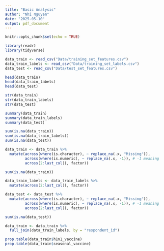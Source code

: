 ---
title: "Basic Analysis"
author: "Nhi Nguyen"
date: "2025-05-10"
output: pdf_document
---

```{r setup, include=FALSE}
knitr::opts_chunk$set(echo = TRUE)
```

```{r Load Libraries, message=FALSE}

library(readr)
library(tidyverse)

```

```{r Load in Data, message=FALSE}

data_train <- read_csv("Data/training_set_features.csv")
data_train_labels <- read_csv("Data/training_set_labels.csv")
data_test <- read_csv("Data/test_set_features.csv")

```

```{r Get Overiew of Data}

head(data_train)
head(data_train_labels)
head(data_test)

str(data_train)
str(data_train_labels)
str(data_test)

summary(data_train)
summary(data_train_labels)
summary(data_test)

sum(is.na(data_train))
sum(is.na(data_train_labels))
sum(is.na(data_test))

```

```{r Adjust Data types and replace NA}

data_train <- data_train %>%
  mutate(across(where(is.character), ~ replace_na(.x, "Missing")),
         across(where(is.numeric), ~ replace_na(.x, -1)), # -1 meaning missing
         across(2:last_col(), factor))

sum(is.na(data_train))

data_train_labels <- data_train_labels %>% 
  mutate(across(2:last_col(), factor))

data_test <- data_test %>%
  mutate(across(where(is.character), ~ replace_na(.x, "Missing")),
         across(where(is.numeric), ~ replace_na(.x, -1)), # -1 meaning missing
         across(2:last_col(), factor))

sum(is.na(data_test))
```

```{r Frequency Table}

data_train <- data_train %>%
  full_join(data_train_labels, by = "respondent_id")

prop.table(data_train$h1n1_vaccine)
prop.table(data_train$seasonal_vaccine)

```



